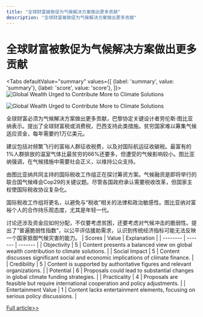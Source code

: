 ```yaml
---
title: "全球财富被敦促为气候解决方案做出更多贡献"
description: "全球财富被敦促为气候解决方案做出更多贡献"
---
```



# 全球财富被敦促为气候解决方案做出更多贡献


<Tabs
	defaultValue="summary"
	values={[
	{label: 'summary', value: 'summary'},
	{label: 'score', value: 'score'},
]}>
<TabItem value="summary">
<img
  src="https://image.informedainews.com/2024/06/Eco-Mz2-1717494725-0.jpg"
  alt="Global Wealth Urged to Contribute More to Climate Solutions"
/>

<img
  src="https://image.informedainews.com/2024/06/Eco-Idi-1717494725-1.jpg"
  alt="Global Wealth Urged to Contribute More to Climate Solutions"
/>



全球财富必须为气候解决方案做出更多贡献，巴黎协定关键设计者劳伦斯·图比亚纳表示。提出了全球财富税或消费税，巴西支持此类措施。贫穷国家难以筹集气候适应资金，每年需要约1万亿美元。

建议包括对频繁飞行的富裕人群征收税费，以及对国际航运征收碳税。最富有的1%人群排放的温室气体比最贫穷的66%还要多，但遭受的气候影响较小。图比亚纳强调，在气候措施中需要社会正义，以维持公众支持。

由图比亚纳共同主持的国际税收工作组正在探讨筹资方案。气候融资是即将举行的联合国气候峰会Cop29的关键议题。尽管各国政府承认需要税收改革，但国家主权使国际税收协议复杂化。

国际税收工作组将更名，以避免与“税收”相关的法律和政治敏感性。图比亚纳对富裕个人的合作持乐观态度，尤其是年轻一代。

讨论还涉及资金应如何分配，不仅要考虑贫困，还要考虑对气候冲击的脆弱性。提出了“普遍脆弱性指数”，以公平评估援助需求，认识到传统经济指标可能无法反映一个国家抵御气候灾害的能力。
</TabItem>
<TabItem value="score">
	| Scores     | Value   | Explanation |
	| -------- | ------- | ------- |
	| Objectivity  | 5    | Content presents a balanced view on global wealth contribution to climate solutions.    |
	| Social Impact | 5     | Content discusses significant social and economic implications of climate finance.    |
	| Credibility    | 5    | Content is supported by authoritative figures and relevant organizations.    |
	| Potential    | 6    | Proposals could lead to substantial changes in global climate funding strategies.    |
	| Practicality    | 4    | Proposals are feasible but require international cooperation and policy adjustments.    |
	| Entertainment Value    | 1    | Content lacks entertainment elements, focusing on serious policy discussions.    |
</TabItem>
</Tabs>

[Full article>>](https://www.theguardian.com/global-development/article/2024/jun/04/global-rich-pay-more-climate-crisis-architect-paris-deal)
